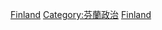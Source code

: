 {{Cat main|芬蘭選舉}}
{{Commonscat|Elections in Finland|芬蘭選舉}}

[[Category:各國選舉|Finland]]
[[Category:芬蘭政治|Category:芬蘭政治]]
[[Category:欧洲选举|Finland]]